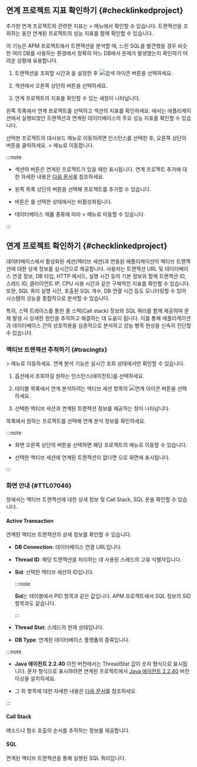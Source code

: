 <InDoc product="java,php,python,nodejs,dotnet,golang">

## 연계 프로젝트 지표 확인하기 {#checklinkedproject}

추가한 연계 프로젝트와 관련한 지표는 <Cmdname sid="side_analysis" className="uitext" /> &gt; <Cmdname sid="side_hitmap" className="uitext" /> 메뉴에서 확인할 수 있습니다. 트랜잭션을 조회하는 동안 연계된 프로젝트의 성능 지표를 함께 확인할 수 있습니다.

이 기능은 APM 프로젝트에서 트랜잭션을 분석할 때, 느린 SQL을 발견했을 경우 비슷한 여러 DB를 사용하는 환경에서 정확히 어느 DB에서 문제가 발생했는지 확인하기 어려운 상황에 유용합니다.

<ImgLang img="linked-project-db-hitmap.png" desc="히트맵" />

1. 트랜잭션을 조회할 시간과 <Cmdname sid="application" className="uitext" />을 설정한 후 ![검색 아이콘](/img/ico-btn-search.png) 버튼을 선택하세요.

1. <Cmdname sid="hitmap_transaction" className="uitext" /> 섹션에서 오른쪽 상단의 <Cmdname sid="BTN08519" className="uitext" /> 버튼을 선택하세요.

1. 연계 프로젝트의 지표를 확인할 수 있는 새창이 나타납니다.

    <ImgLang img="linked-project-db-instance-dahboard.png" desc="연계 프로젝트" />

왼쪽 목록에서 연계 프로젝트를 선택하고 <Cmdname sid="TTL08442" className="uitext" /> 섹션의 지표를 확인하세요. <Cmdname sid="TTL08442" className="uitext" />에서는 애플리케이션에서 실행되었던 트랜잭션과 연계된 데이터베이스의 주요 성능 지표를 확인할 수 있습니다.

<ImgLang img="linked-project-db-instance-dahboard-select-instance.png" desc="연계 프로젝트" />

선택한 프로젝트의 대시보드 메뉴로 이동하려면 인스턴스를 선택한 후, 오른쪽 상단의 <Cmdname sid="BTN08444" className="uitext" /> 버튼을 클릭하세요. <Cmdname sid="side_dashboard" className="uitext" /> &gt; <Cmdname sid="side_dbMonitoring" className="uitext" /> 메뉴로 이동합니다.

:::note

* <Cmdname sid="hitmap_transaction" className="uitext" /> 섹션의 <Cmdname sid="BTN08519" className="uitext" /> 버튼은 연계된 프로젝트가 있을 때만 표시됩니다. 연계 프로젝트 추가에 대한 자세한 내용은 [다음 문서](#addlinkproject)를 참조하세요.

* 왼쪽 <Cmdname sid="TTL07151" className="uitext" /> 목록 상단의 <Cmdname sid="add" className="uitext" /> 버튼을 선택해 프로젝트를 추가할 수 있습니다.

* <Cmdname sid="BTN08444" className="uitext" /> 버튼은 <Cmdname sid="all" className="uitext" />를 선택한 상태에서는 비활성화됩니다.

  <ImgLang img="linked-project-db-instance-dahboard-not-allowed-btn.png" desc="인스턴스 대시보드" />

* 데이터베이스 제품 종류에 따라 <Cmdname sid="side_analysis" className="uitext" /> &gt; <Cmdname sid="side_dbTrend" className="uitext" /> 메뉴로 이동할 수 있습니다.

:::

</InDoc>

<InDoc product="postgresql,oracle,oracle-pro,mysql">

## 연계 프로젝트 확인하기 {#checklinkedproject}

데이터베이스에서 활성화된 세션(액티브 세션)과 연동된 애플리케이션의 액티브 트랜잭션에 대한 상세 정보를 실시간으로 제공합니다. 사용자는 트랜잭션 URL 및 데이터베이스 연결 정보, DB 타입, HTTP 메서드, 실행 시간 등의 기본 정보와 함께 트랜잭션 ID, 스레드 ID, 클라이언트 IP, CPU 사용 시간과 같은 구체적인 지표를 확인할 수 있습니다. 또한, SQL 쿼리 실행 시간, 호출된 SQL 개수, DB 연결 시간 등도 모니터링할 수 있어 시스템의 성능을 종합적으로 분석할 수 있습니다.

특히, 스택 트레이스를 통한 콜 스택(Call stack) 정보와 SQL 쿼리를 함께 제공하여 문제 발생 시 상세한 원인을 추적하고 해결하는 데 도움이 됩니다. 이를 통해 애플리케이션과 데이터베이스 간의 상호작용을 심층적으로 분석하고 성능 병목 현상을 신속히 진단할 수 있습니다.

### 액티브 트랜잭션 추적하기 {#tracingtx}

<Cmdname sid="side_dashboard" className="uitext" /> &gt; <Cmdname sid="side_dbMonitoring" className="uitext" /> 메뉴로 이동하세요. 연계 분석 기능은 실시간 조회 상태에서만 확인할 수 있습니다.

<ProdImg img="db-linked-project-instance-monitoring.png" desc="연계 분석" />

1. <Cmdname sid="instance" className="uitext" /> 옵션에서 조회하길 원하는 인스턴스(에이전트)를 선택하세요.

1. <Cmdname sid="active_sessions" className="uitext" /> 테이블 목록에서 연계 분석하려는 액티브 세션 항목의 ![연계 아이콘](/img/ic-correlations.svg) 버튼을 선택하세요.

1. 선택한 액티브 세션과 연계된 트랜잭션 정보를 제공하는 <Cmdname sid="TTL07046" className="uitext" /> 창이 나타납니다.

<Cmdname sid="TTL07151" className="uitext" /> 목록에서 원하는 프로젝트를 선택해 연계 분석 정보를 확인하세요. 

:::note

* 화면 오른쪽 상단의 <Cmdname sid="BTN08404" className="uitext" /> 버튼을 선택하면 해당 프로젝트의 <Cmdname sid="side_appDashboard" className="uitext" /> 메뉴로 이동할 수 있습니다.

* 선택한 액티브 세션에 연계된 트랜잭션이 없다면 <Cmdname sid="no_data" className="uitext" />으로 화면에 표시됩니다.

:::

### <Cmdname sid="TTL07046" /> 화면 안내 {#TTL07046}

<Cmdname sid="TTL07046" className="uitext" /> 창에서는 액티브 트랜잭션에 대한 상세 정보 및 Call Stack, SQL 문을 확인할 수 있습니다.

#### **Active Transaction**

연계된 액티브 트랜잭션의 상세 정보를 확인할 수 있습니다.

<ImgLang img="db-linked-project-detail-active-tx.png" desc="Active Transaction" />

* **DB Connection**: 데이터베이스 연결 URL입니다.

* **Thread ID**: 해당 트랜잭션을 처리하는 데 사용된 스레드의 고유 식별자입니다.

* **Sid**: 선택한 액티브 세션의 ID입니다.

  <InDoc product="postgresql">

  :::note

  **Sid**는 <Cmdname sid="active_sessions" className="uitext" /> 테이블에서 <UI>PID</UI> 항목과 같은 값입니다. APM 프로젝트에서 SQL 정보의 <UI>SID</UI> 항목과도 같습니다.

  <ImgLang img="db-linked-projects-postgresql-pid-sid.png" desc="SID" />

  :::

  </InDoc>

* **Thread Stat**: 스레드의 현재 상태입니다.

* **DB Type**: 연계된 데이터베이스 플랫폼의 종류입니다.

:::note

* **Java 에이전트 2.2.40** 이전 버전에서는 <UI>ThreadStat</UI> 값이 숫자 형식으로 표시됩니다. 문자 형식으로 표시하려면 연계된 프로젝트에서 [Java 에이전트 2.2.40](../release-notes/java/java-2_2_40) 버전 이상을 설치하세요.

* 그 외 항목에 대한 자세한 내용은 [다음 문서](java/dashboard-hitmap-trace#anlaysis-trace-record-summary)를 참조하세요.

:::


#### **Call Stack**

메소드나 함수 호출의 순서를 추적하는 정보를 제공합니다.

<ImgLang img="db-linked-project-detail-call-stack.png" desc="Call Stack" />

#### **SQL**

연계된 액티브 트랜잭션을 통해 실행된 SQL 쿼리입니다.

<ImgLang img="db-linked-project-detail-sql.png" desc="SQL" />

</InDoc>